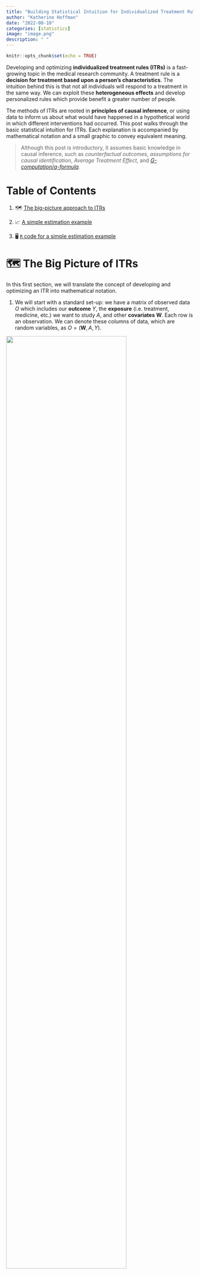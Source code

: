 ```yaml
---
title: "Building Statistical Intuition for Individualized Treatment Rules"
author: "Katherine Hoffman"
date: "2022-08-10"
categories: [statistics]
image: "image.png"
description: " "
---
```


```{=tex}
\usepackage{amsmath}
\DeclareMathOperator*{\argmax}{arg\,max}
```
```r
knitr::opts_chunk$set(echo = TRUE)
```

Developing and optimizing **individualized treatment rules (ITRs)** is a fast-growing topic in the medical research community. A treatment rule is a **decision for treatment based upon a person's characteristics**. The intuition behind this is that not all individuals will respond to a treatment in the same way. We can exploit these **heterogeneous effects** and develop personalized rules which provide benefit a greater number of people.

The methods of ITRs are rooted in **principles of causal inference**, or using data to inform us about what would have happened in a hypothetical world in which different interventions had occurred. This post walks through the basic statistical intuition for ITRs. Each explanation is accompanied by mathematical notation and a small graphic to convey equivalent meaning.

> Although this post is introductory, it assumes basic knowledge in causal inference, such as *counterfactual outcomes*, *assumptions for causal identification*, *Average Treatment Effect*, and [*G-computation*/*g-formula*](https://github.com/kathoffman/causal-inference-visual-guides/blob/master/visual-guides/G-Computation.pdf).

# Table of Contents

1.  🗺️ [The big-picture approach to ITRs](#the-big-picture-of-itrs)

2.  📈 [A simple estimation example](#estimating-the-itr)

3.  🖥️ [`R` code for a simple estimation example](#r-simulation)

# 🗺️ The Big Picture of ITRs {#the-big-picture-of-itrs}

In this first section, we will translate the concept of developing and optimizing an ITR into mathematical notation.

1.  We will start with a standard set-up: we have a matrix of observed data $O$ which includes our **outcome** $Y$, the **exposure** (i.e. treatment, medicine, etc.) we want to study $A$, and other **covariates** $\textbf{W}$. Each row is an observation. We can denote these columns of data, which are random variables, as $O = (\textbf{W}, A, Y)$.

![](otr/data_structure.png){width="80%"}

<!-- , and visualize it as the following data set. *Note that we are considering a binary exposure for simplicity.* -->

<!-- ![](tmle/1_data_structure.png){width=80%} -->

2.  Now, consider we create some function, $d$, which takes baseline confounders $\textbf{W}$ and outputs a treatment assignment $A$. We can write this mapping function, or **treatment rule**, in mathematical notation as:

<!-- <p style="margin-left: 40px"> -->

$$d: \textbf{W} \rightarrow A$$ This is equivalent to a function you could write in R or Python which takes a matrix `W` and outputs a vector of treatment assignments `A`, which may or may not be the same treatment assignment as what each observation actually received.

![](otr/input_output.png){width="80%"}

<!-- <p style="margin-left: 40px">An example in `R` code could be this:</p>  -->

<!-- <p style="margin-left: 40px"> -->

<!-- ```{r} -->

<!-- d <- function(W){ -->

<!--   # assigned treatment A is a vector of length nrow(W) and depends on values of W -->

<!--   # for example, the treatment rule could be if W1 is greater than 5, treat, otherwise, don't treat -->

<!--   A <- ifelse(W[[1]] > 5, 1, 0) -->

<!--   return(A) -->

<!-- } -->

<!-- ``` -->

<!-- </p>  -->

3.  We can then think about the **counterfactual outcome**[^1] for each row, or observation, under the treatment rule $d$. In other words, we ask, \*"what would have happened in a hypothetical world where the treatment rule\* $d$ was applied?"

[^1]: Recall that a counterfactual describes a hypothetical world where a unit received a certain intervention or treatment, which might be different from the treatment they actually received

Let's denote this vector of counterfactual outcomes as $Y(d)$.

![](otr/Y_d.png){width="100%"}

4.  The optimal ITR will **maximize the expected counterfactual outcome**, or $\mathrm{E}[Y(d)]$, across the entire population. We can write that using $\mathop{\mathrm{arg\,max}}$, which means we want to know which argument will return the highest value of a function. In this use-case, we want to know what treatment rule $d$ returns the highest expected value of the counterfactual outcome, $\mathrm{E}[Y(d)]$.

$$\mathop{\mathrm{arg\,max}}_d \mathrm{E}[Y(d)]$$

![](otr/argmax.png){width="70%"}

5.  We can call whatever function $d$, or $d(\textbf{W})$, that maximizes this expected counterfactual outcome for the population $d^*$. **This** $d^*$ is our optimal ITR.

![](otr/d_star.png){width="50%"}

# 📈 Estimating the ITR {#estimating-the-itr}

There are many ways to estimate $d^*$. One of the most common ways begins by estimating the **Conditional Average Treatment Effect (CATE)**.

You have probably heard of the Average Treatment Effect (ATE), which is the mean difference in outcomes in a world in which every unit receives the exposure compared to a world in which no unit receives the exposure. In potential outcomes notation, $ATE = \mathrm{E}[Y^1-Y^0]$. The CATE is the same formula and description, but within covariate strata $W$.

$$CATE = \mathrm{E}[Y^1-Y^0|\textbf{W}]$$

Under standard causal assumptions[^2], the CATE for a binary exposure is identifiable under the following formula:

[^2]: This post is focused on estimation and therefore does not detail the requirements for causal identification, but here I refer to the assumptions of consistency, exchangeability, and positivity.

$$\mathrm{CATE}(W) = \mathrm{E}[Y|A=1, \textbf{W}] - \mathrm{E}[Y|A=0, \textbf{W}]$$ <!-- Compare this to the ATE after identification to clearly see the formula for CATE is the same, minus the outer expectation: -->

<!-- $$\mathrm{ATE}(W) = \mathrm{E}[\mathrm{E}[Y|A=1, W] - \mathrm{E}[Y|A=0, W]]$$ -->

We could estimate the CATE using **G-computation**[^3]:

[^3]: If you'd like a review on G-computation, check out this [**visual guide**](https://github.com/kathoffman/causal-inference-visual-guides/blob/master/visual-guides/G-Computation.pdf).

1.  Fit a regression for $\mathrm{E}[Y|A,\textbf{W}]$.

![](tmle/2_outcome_fit.png){width="70%"}

2.  Use the model fit from Step 1 to obtain predicted estimates for $Y$. Use two different datasets: one where all observations are changed to have $A=1$, and one where all observations are changed to have $A=0$.

$$\hat{E}[Y|A=1, \textbf{W}]$$

![](tmle/4_Q1.png){width="80%"}

$$\hat{E}[Y|A=0, \textbf{W}]$$

![](tmle/5_Q1.png){width="80%"}

3.  Compute the difference of the quantities from Step 2.

$$\widehat{CATE} = \hat{E}[Y|A=1, \textbf{W}] - \hat{E}[Y|A=0, \textbf{W}]$$

![](otr/cate.png){width="32%"}

Now, we could say our optimal ITR is to **give treatment if the value of** $CATE$ for that person is positive, indicating a positive effect of treatment on the outcome $Y$. Likewise, if the value is negative or 0, indicating a negative or neutral effect on the outcome $Y$, that unit would not receive treatment under the ITR.

\usepackage{bbm}

$$ITR = \mathbb{1}{ \{CATE > 0} \}$$

![](otr/cate_assign_legend.png){width="50%"}

# 🖥️ `R` simulation {#r-simulation}

Let's take a look an `R` simulation for the simple estimation of the $d^*$ we just described. We can first simulate data of `n` = 500 rows, where we have only one confounder `W`, a binary treatment `A` which depends on `W`, and an outcome `Y` which is continuous and depends on `W` and `A`.

```r
n <- 500
W <- runif(n, 1, 99)
A <- rbinom(n, 1, prob = abs(W/100))
Y <- rnorm(n, 10) + rnorm(n, 2*A) + rnorm(n, 50*W) - rnorm(n, .1*A*W)
df <- data.frame(W, A, Y)
```

We'll run a regression for a saturated linear regression model of $\mathrm{E}[Y|A,\textbf{W}]$, then obtain predictions on datasets where `A` is changed to `1` and `0` for all rows. We can then compute the CATE as the difference between these predictions.

```r
fit <- glm(Y~A*W)
E_Y1 <- predict(fit, newdata = data.frame(A = 1, W))
E_Y0 <- predict(fit, newdata = data.frame(A = 0, W))
CATE <- E_Y1 - E_Y0
```

Finally, our optimal treatment rule will be to treat any unit with `CATE > 1`. If we plot the distribution of CATE in intervals of length 1, we can visually see there is benefit for about 1/4 of units in our simulated population.

```r
library(tidyverse)
data.frame(CATE) |>
  mutate(d_star = ifelse(CATE > 0, "Treat", "Do not treat")) |>
  ggplot(aes(CATE,fill=d_star)) +
  geom_bar() +
  scale_x_binned() +
  theme_bw() +
  scale_fill_manual(values = c("#f2696f","#4984b0")) +
  labs(x="CATE", y = "Count", fill = "Treatment Rule", title="Distribution of CATE")
```

# Improving estimation of $d^*$

There are many other ways to estimate the $CATE$ with improved statistical properties, e.g. **double robustness**. We could also estimate $d^*$ directly instead of first estimating the $CATE$.

We can extend either of these ideas to longitudinal settings, studies with clustering, etc. I've listed some of the resources I've used to learn about optimizing ITRs below. As always, I welcome feedback and/or suggestions of additional resources I can include.

------------------------------------------------------------------------

# Further reading

These concepts are introductory, so any paper on "optimal treatment rules", "individualized treatment rules", or "heterogeneous treatment effects" should review the ideas discussed here in their introductions.

-   This [Wang et al. paper](https://www.bios.unc.edu/~dzeng/Pub/EHROLearning1.pdf) offers a clear mathematical introduction on ITRs.
-   [Brady Neal's causal course Youtube series](https://www.youtube.com/watch?v=-0-RYxQ0zqM) (Chapter 6.2) discusses Conditional Outcome Modeling (what the CATE estimator falls under) over a 10 minute video.
-   This [Angus and Chang *JAMA* Statistics and Research Methods paper](https://jamanetwork.com/journals/jama/fullarticle/2787131) gives an overview of a few ways to compute heterogeneous treatment effects for individualized treatment rules.
-   Lately I've been interested in [this recent methods paper](https://arxiv.org/pdf/2004.14497.pdf) by Edward Kennedy. It discusses a way to evaluate the CATE using doubly robust estimation, and gives several other foundational papers in the introduction.
-   [This `R` blog post](https://egap.org/resource/10-things-to-know-about-heterogeneous-treatment-effects/) about heterogeneous treatment effects also may be useful for thinking through these issues with real data.

I'll continue to add resources to this list as I discover them. Please reach out if you have recommendations of papers or tutorials (yours or others!) to add to this list.

------------------------------------------------------------------------

## Acknowledgments

Thanks to my colleague [Iván Díaz](https://twitter.com/ildiazm) for explaining individualized treatment rules to me in this way, and for reviewing this post.
